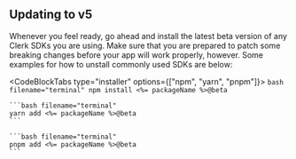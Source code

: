 ## Updating to v5

Whenever you feel ready, go ahead and install the latest beta version of any Clerk SDKs you are using. Make sure that you are prepared to patch some breaking changes before your app will work properly, however. Some examples for how to unstall commonly used SDKs are below:

<CodeBlockTabs type="installer" options={["npm", "yarn", "pnpm"]}>
    ```bash filename="terminal"
    npm install <%= packageName %>@beta
    ```

    ```bash filename="terminal"
    yarn add <%= packageName %>@beta
    ```

    ```bash filename="terminal"
    pnpm add <%= packageName %>@beta
    ```

</CodeBlockTabs>
